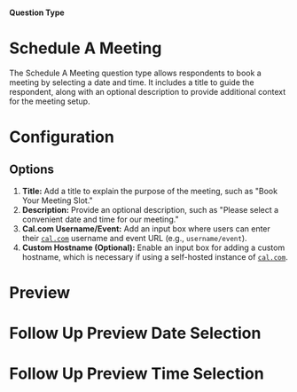 
#### Question Type

# Schedule A Meeting

The Schedule A Meeting question type allows respondents to book a meeting by selecting a date and time. It includes a title to guide the respondent, along with an optional description to provide additional context for the meeting setup.

<MdxImage
  src={ScheduleCall}
  alt="Overview of Free Text question type"
  quality="100"
  className="max-w-full rounded-lg sm:max-w-3xl"
/>

# Configuration

## Options

1. **Title:** Add a title to explain the purpose of the meeting, such as "Book Your Meeting Slot."
2. **Description:** Provide an optional description, such as "Please select a convenient date and time for our meeting."
3. **Cal.com Username/Event:** Add an input box where users can enter their [`cal.com`](https://cal.com/) username and event URL (e.g., `username/event`).
4. **Custom Hostname (Optional):** Enable an input box for adding a custom hostname, which is necessary if using a self-hosted instance of [`cal.com`](https://cal.com/docs/self-hosting/installation).

# Preview

<MdxImage
  src={ScheduleCallPreview}
  alt="Overview of Free Text question type"
  quality="100"
  className="max-w-full rounded-lg sm:max-w-md"
/>

# Follow Up Preview Date Selection

<MdxImage
  src={ScheduleCallPreviewDate}
  alt="Overview of Free Text question type"
  quality="100"
  className="max-w-full rounded-lg sm:max-w-md"
/>

# Follow Up Preview Time Selection

<MdxImage
  src={ScheduleCallPreviewTime}
  alt="Overview of Free Text question type"
  quality="100"
  className="max-w-full rounded-lg sm:max-w-md"
/>
